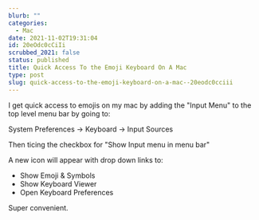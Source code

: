 ```yaml
---
blurb: ""
categories:
  - Mac
date: 2021-11-02T19:31:04
id: 20eOdc0cCiIi
scrubbed_2021: false
status: published
title: Quick Access To the Emoji Keyboard On A Mac
type: post
slug: quick-access-to-the-emoji-keyboard-on-a-mac--20eodc0cciii
---
```


I get quick access to emojis on my mac by adding the "Input Menu" to the top level menu bar by going to:

System Preferences -> Keyboard -> Input Sources 

Then ticing the checkbox for "Show Input menu in menu bar"

A new icon will appear with drop down links to:

- Show Emoji &amp; Symbols
- Show Keyboard Viewer
- Open Keyboard Preferences

Super convenient.